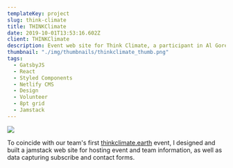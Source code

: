 ```yaml
---
templateKey: project
slug: think-climate
title: THINKClimate
date: 2019-10-01T13:53:16.602Z
client: THINKClimate
description: Event web site for Think Climate, a participant in Al Gore's 24 Hours of Reality, hosted in IBM London.
thumbnail: "./img/thumbnails/thinkclimate_thumb.png"
tags:
  - GatsbyJS
  - React
  - Styled Components
  - Netlify CMS
  - Design
  - Volunteer
  - 8pt grid
  - Jamstack
---
```


![](/img/thinkclimate.png)

To coincide with our team's first [thinkclimate.earth](https://thinkclimate.earth/) event, I designed and built a jamstack web site for hosting event and team information, as well as data capturing subscribe and contact forms.
